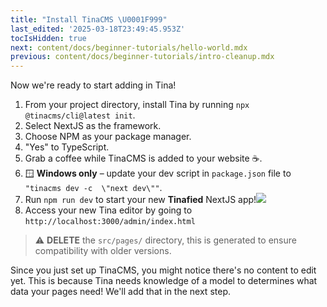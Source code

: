 ```yaml
---
title: "Install TinaCMS \U0001F999"
last_edited: '2025-03-18T23:49:45.953Z'
tocIsHidden: true
next: content/docs/beginner-tutorials/hello-world.mdx
previous: content/docs/beginner-tutorials/intro-cleanup.mdx
---
```


Now we're ready to start adding in Tina!

1. From your project directory, install Tina by running `npx @tinacms/cli@latest init`.
2. Select NextJS as the framework.
3. Choose NPM as your package manager.
4. "Yes" to TypeScript.
5. Grab a coffee while TinaCMS is added to your website ☕.
6. 🪟 **Windows only** – update your dev script in `package.json` file to `"tinacms dev -c  \"next dev\""`.
7. Run `npm run dev` to start your new **Tinafied** NextJS app!![](/img/tutorials/SCR-20250319-jkaq.png)
8. Access your new Tina editor by going to `http://localhost:3000/admin/index.html`

> ⚠️ **DELETE** the `src/pages/` directory, this is generated to ensure compatibility with older versions.

Since you just set up TinaCMS, you might notice there's no content to edit yet. This is because Tina needs knowledge of a model to determines what data your pages need! We'll add that in the next step.
